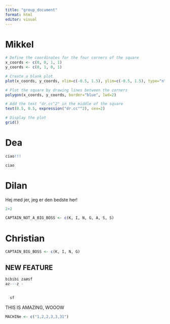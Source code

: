 ```yaml
---
title: "group_document"
format: html
editor: visual
---
```


# Mikkel

```r
# Define the coordinates for the four corners of the square
x_coords <- c(0, 0, 1, 1)
y_coords <- c(0, 1, 0, 1)

# Create a blank plot
plot(x_coords, y_coords, xlim=c(-0.5, 1.5), ylim=c(-0.5, 1.5), type="n", xlab="", ylab="")

# Plot the square by drawing lines between the corners
polygon(x_coords, y_coords, border="blue", lwd=2)

# Add the text "dr.cc^2" in the middle of the square
text(0.5, 0.5, expression("dr.cc"^2), cex=2)

# Display the plot
grid()

```

# Dea

```r
ciao!!!

```

```r
ciao
```

# Dilan

Hej med jer, jeg er den bedste her!

```r

2+2
```

```r

CAPTAIN_NOT_A_BIG_BOSS <- c(K, I, N, G, A, S, S)
```

# Christian

```r
CAPTAIN_BIG_BOSS <- c(K, I, N, G)

```

## NEW FEATURE

```r
bibibi zaæsf 
az---z -
  
  
  sf

```

THIS IS AMAZING, WOOOW

```r
MACHINe <- c("1,2,2,3,3,31")
```

```r

```
